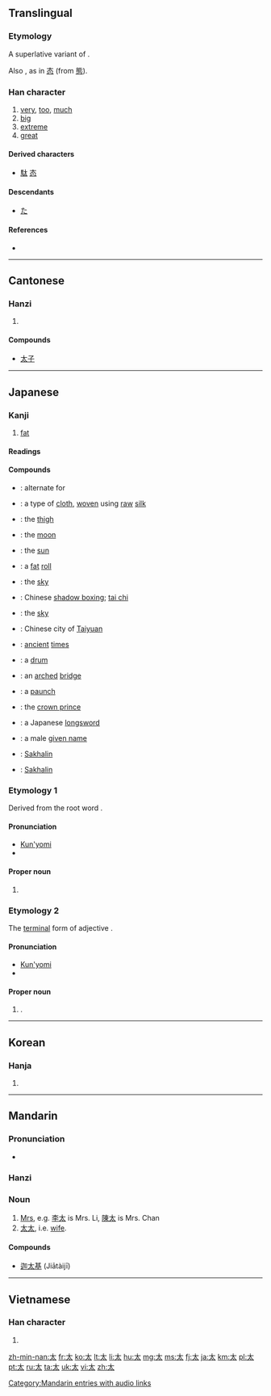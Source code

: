 {{also|大|犬}}
==Translingual==

===Etymology===
A superlative variant of {{term|大||big|sc=Hani}}.

Also {{Han simp|能}}, as in [[态]] (from [[態]]).

===Han character===
{{Han char|rn=37|rad=大|as=01|sn=4|four=4003<sub>0</sub>|canj=大戈 (KI)|ids=⿵[[大]][[丶]]}}

# [[very]], [[too]], [[much]]
# [[big]]
# [[extreme]]
# [[great]]

====Derived characters====
* [[駄]] [[态]]

====Descendants====
* [[た]]

====References====
* {{Han ref|kx=0248.100|dkj=05834|dj=0505.010|hdz=10524.010|uh=592A|ud=22826|bh=A4D3|bd=42195}}

----

==Cantonese==

===Hanzi===
{{yue-hanzi|jyut=[[taai3]]|y=[[taai3]]}}

# {{defn|lang=yue|sort=大01}}

====Compounds====
* [[太子]]

----

==Japanese==

===Kanji===
{{ja-kanji|grade=2|rs=大01}}

# {{sense|adjective}} [[fat]]

====Readings====
{{ja-readings
|goon=[[たい]] (tai)
|kanon=[[たい]] (tai)
|kanyoon=[[た]] (ta)
|kun=[[太い]] ([[ふとい|ふと-い]], futo-i), [[太む]] ([[ふとむ|ふと-む]], futo-mu), [[太やか]] ([[ふとやか|ふと-やか]], futo-yaka), [[太る]] ([[ふとる|ふと-る]], futo-ru)
|nanori=[[おお]] (ō), [[たか]] (taka), [[ひろ]] (hiro), [[ふとし]] (futoshi)
}}

====Compounds====
{{der-top|Compounds}}
* {{l|ja|太織|tr=[[ふとおり]], ''[[futoori]]''}}: alternate for {{l|ja|太絹}}
* {{l|ja|太絹|tr=[[ふとぎぬ]], ''[[futoginu]]''}}: a type of [[cloth]], [[woven]] using [[raw]] [[silk]]
* {{l|ja|太股|tr=[[ふともも]], ''[[futomomo]]''}}: the [[thigh]]
* {{l|ja|太陰|tr=[[たいいん]], ''[[taiin]]''}}: the [[moon]]
* {{l|ja|太陽|tr=[[たいよう]], ''[[taiyō]]''}}: the [[sun]]
* {{l|ja|太巻|tr=[[ふとまき]], ''[[futomaki]]''}}: a [[fat]] [[roll]]
* {{l|ja|太虚|tr=[[たいきょ]], ''[[taikyo]]''}}: the [[sky]]
* {{l|ja|太極拳|tr=[[たいきょくけん]], ''[[taikyokuken]]''}}: Chinese [[shadow boxing]]; [[tai chi]]
* {{l|ja|太空|tr=[[たいくう]], ''[[taikū]]''}}: the [[sky]]
* {{l|ja|太原|tr=[[たいげん]], ''[[Taigen]]''; [[たいゆあん]], ''[[Taiyuan]]''}}: Chinese city of [[Taiyuan]]
{{der-mid}}
* {{l|ja|太古|tr=[[たいこ]], ''[[taiko]]''}}: [[ancient]] [[times]]
* {{l|ja|太鼓|tr=[[たいこ]], ''[[taiko]]''}}: a [[drum]]
* {{l|ja|太鼓橋|tr=[[たいこばし]], ''[[taikobashi]]''}}: an [[arched]] [[bridge]]
* {{l|ja|太鼓腹|tr=[[たいこばら]], ''[[taikobara]]''}}: a [[paunch]]
* {{l|ja|太子|tr=[[たいし]], ''[[taishi]]''}}: the [[crown prince]]
* {{l|ja|太刀|tr=[[たち]], ''[[tachi]]''}}: a Japanese [[longsword]]
* {{l|ja|太郎|tr=[[たろう]], ''[[Tarō]]''}}: a male [[given name]]
* {{l|ja|樺太|tr=[[からふと]], ''[[Karafuto]]''}}: [[Sakhalin]]
* {{l|ja|唐太|tr=[[からふと]], ''[[Karafuto]]''}}: [[Sakhalin]]
{{bottom}}

===Etymology 1===
Derived from the root word {{term|lang=ja|大|tr=ō||great, big}}.

====Pronunciation====
* [[訓読み|Kun'yomi]]
* {{IPA|lang=ja|[o̞ː]}}

====Proper noun====
{{ja-pos|k|proper|hira=おお|rom=Ō}}

# {{surname|lang=ja|sort=おお}}

===Etymology 2===
The {{etyl|ojp|ja|sort=ふとし}} [[terminal]] form of adjective {{term|lang=ja|太い|tr=futoi||fat, thick, big}}.

====Pronunciation====
* [[訓読み|Kun'yomi]]
* {{IPA|lang=ja|[ɸɯᵝto̞ɕi]}}

====Proper noun====
{{ja-pos|k|proper|hira=ふとし|rom=Futoshi}}

# {{given name|male|lang=ja|sort=ふとし}}.

----

==Korean==

===Hanja===
{{ko-hanja|hangeul=태|rv=tae|mr=t'ae|y=|eumhun=클|ehrv=keul|ehmr=k'ul|ehy=}}

# {{defn|lang=ko|sort=大01}}

----

==Mandarin==

===Pronunciation===
* {{audio|zh-tài.ogg|audio}}

===Hanzi===
{{cmn-hanzi|pin=[[tài]] ([[tai4]])|wg=[[t'ai4|t'ai<sup>4</sup>]]}}

===Noun===
{{cmn-noun|ts|pin=tài|pint=tai4|rs=大01}}

# [[Mrs]], e.g. [[李]][[太]] is Mrs. Li, [[陳]][[太]] is Mrs. Chan
# [[太太]], i.e. [[wife]].

====Compounds====
* [[迦太基]] (Jiātàijī)

[[Category:Mandarin entries with audio links]]

----

==Vietnamese==

===Han character===
{{vi-hantu|[[thái]]|rs=大01}}

# {{defn|lang=vi|sort=大01}}

[[zh-min-nan:太]]
[[fr:太]]
[[ko:太]]
[[lt:太]]
[[li:太]]
[[hu:太]]
[[mg:太]]
[[ms:太]]
[[fj:太]]
[[ja:太]]
[[km:太]]
[[pl:太]]
[[pt:太]]
[[ru:太]]
[[ta:太]]
[[uk:太]]
[[vi:太]]
[[zh:太]]